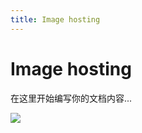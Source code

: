 ```yaml
---
title: Image hosting
---
```


# Image hosting

在这里开始编写你的文档内容...

![](https://raw.githubusercontent.com/susuyan/media/main/wiki.susuyan/2025-05/avatar_rabbit.png)
